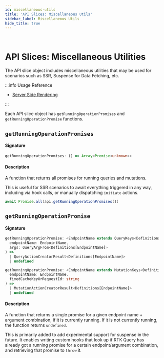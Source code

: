```yaml
---
id: miscellaneous-utils
title: 'API Slices: Miscellaneous Utils'
sidebar_label: Miscellaneous Utils
hide_title: true
---
```


&nbsp;

# API Slices: Miscellaneous Utilities

The API slice object includes miscellaneous utilities that may be used for scenarios such as SSR, Suspense for Data Fetching, etc.

:::info Usage Reference

- [Server Side Rendering](../../usage/server-side-rendering.mdx)

:::

Each API slice object has `getRunningOperationPromises` and `getRunningOperationPromise` functions.

## `getRunningOperationPromises`

#### Signature

```ts no-transpile
getRunningOperationPromises: () => Array<Promise<unknown>>
```

#### Description

A function that returns all promises for running queries and mutations.

This is useful for SSR scenarios to await everything triggered in any way, including via hook calls,
or manually dispatching `initiate` actions.

```ts no-transpile title="Awaiting all currently running queries & mutations example"
await Promise.all(api.getRunningOperationPromises())
```

## `getRunningOperationPromise`

#### Signature

```ts no-transpile
getRunningOperationPromise: <EndpointName extends QueryKeys<Definitions>>(
  endpointName: EndpointName,
  args: QueryArgFrom<Definitions[EndpointName]>
) =>
  | QueryActionCreatorResult<Definitions[EndpointName]>
  | undefined

getRunningOperationPromise: <EndpointName extends MutationKeys<Definitions>>(
  endpointName: EndpointName,
  fixedCacheKeyOrRequestId: string
) =>
  | MutationActionCreatorResult<Definitions[EndpointName]>
  | undefined
```

#### Description

A function that returns a single promise for a given endpoint name + argument combination,
if it is currently running. If it is not currently running, the function returns `undefined`.

This is primarily added to add experimental support for suspense in the future.
It enables writing custom hooks that look up if RTK Query has already got a running promise
for a certain endpoint/argument combination, and retrieving that promise to `throw` it.
